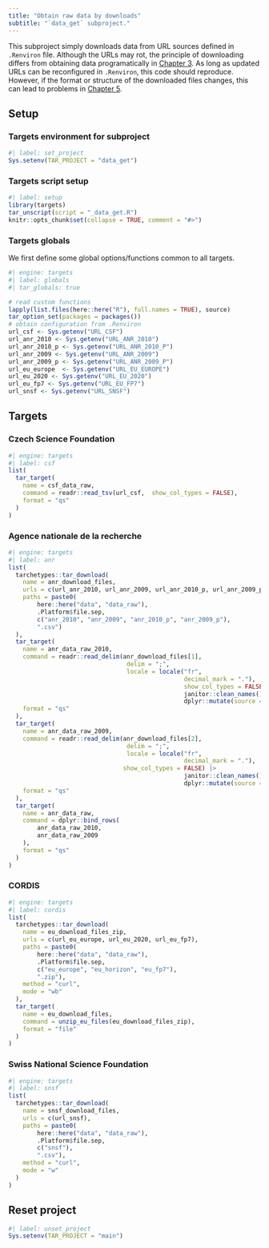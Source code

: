 ```yaml
---
title: "Obtain raw data by downloads"
subtitle: "`data_get` subproject."
---
```


This subproject simply downloads data from URL sources defined in `.Renviron` file. Although the URLs may rot, the principle of downloading differs from obtaining data programatically in [Chapter 3](_data_api.qmd). As long as updated URLs can be reconfigured in `.Renviron`, this code should reproduce. However, if the format or structure of the downloaded files changes, this can lead to problems in [Chapter 5](_data_process.qmd).


## Setup

### Targets environment for subproject

```r
#| label: set_project
Sys.setenv(TAR_PROJECT = "data_get")
```

### Targets script setup

```r
#| label: setup
library(targets)
tar_unscript(script = "_data_get.R")
knitr::opts_chunk$set(collapse = TRUE, comment = "#>")
```


### Targets globals

We first define some global options/functions common to all targets.

```r
#| engine: targets
#| label: globals
#| tar_globals: true

# read custom functions
lapply(list.files(here::here("R"), full.names = TRUE), source)
tar_option_set(packages = packages())
# obtain configuration from .Renviron
url_csf <- Sys.getenv("URL_CSF")
url_anr_2010 <- Sys.getenv("URL_ANR_2010")
url_anr_2010_p <- Sys.getenv("URL_ANR_2010_P")
url_anr_2009 <- Sys.getenv("URL_ANR_2009")
url_anr_2009_p <- Sys.getenv("URL_ANR_2009_P")
url_eu_europe  <- Sys.getenv("URL_EU_EUROPE")
url_eu_2020 <- Sys.getenv("URL_EU_2020")
url_eu_fp7 <- Sys.getenv("URL_EU_FP7")
url_snsf <- Sys.getenv("URL_SNSF")
```

## Targets

### Czech Science Foundation

```r
#| engine: targets
#| label: csf
list(
  tar_target(
    name = csf_data_raw,
    command = readr::read_tsv(url_csf,  show_col_types = FALSE),
    format = "qs"
  )
)
```

### Agence nationale de la recherche

```r
#| engine: targets
#| label: anr
list(
  tarchetypes::tar_download(
    name = anr_download_files,
    urls = c(url_anr_2010, url_anr_2009, url_anr_2010_p, url_anr_2009_p),
    paths = paste0(
        here::here("data", "data_raw"), 
        .Platform$file.sep,  
        c("anr_2010", "anr_2009", "anr_2010_p", "anr_2009_p"), 
        ".csv")
  ),
  tar_target(
    name = anr_data_raw_2010,
    command = readr::read_delim(anr_download_files[1],
                                 delim = ";",
                                 locale = locale("fr",
                                                 decimal_mark = "."),
                                                 show_col_types = FALSE) |> 
                                                 janitor::clean_names()|> 
                                                 dplyr::mutate(source = "since2010"),
    format = "qs"
  ),
  tar_target(
    name = anr_data_raw_2009,
    command = readr::read_delim(anr_download_files[2],
                                 delim = ";",
                                 locale = locale("fr",
                                                 decimal_mark = "."),
                                show_col_types = FALSE) |> 
                                                 janitor::clean_names() |> 
                                                 dplyr::mutate(source = "before2009"),
    format = "qs"
  ),
  tar_target(
    name = anr_data_raw,
    command = dplyr::bind_rows(
        anr_data_raw_2010,
        anr_data_raw_2009
    ),
    format = "qs"
  )
)
```

### CORDIS

```r
#| engine: targets
#| label: cordis
list(
  tarchetypes::tar_download(
    name = eu_download_files_zip,
    urls = c(url_eu_europe, url_eu_2020, url_eu_fp7),
    paths = paste0(
        here::here("data", "data_raw"), 
        .Platform$file.sep,  
        c("eu_europe", "eu_horizon", "eu_fp7"), 
        ".zip"),
    method = "curl",
    mode = "wb"
  ),
  tar_target(
    name = eu_download_files,
    command = unzip_eu_files(eu_download_files_zip),
    format = "file" 
  )
)
```

### Swiss National Science Foundation

```r
#| engine: targets
#| label: snsf
list(
  tarchetypes::tar_download(
    name = snsf_download_files,
    urls = c(url_snsf),
    paths = paste0(
        here::here("data", "data_raw"), 
        .Platform$file.sep,  
        c("snsf"), 
        ".csv"),
    method = "curl",
    mode = "w"
  )
)
```

## Reset project
```r
#| label: unset_project
Sys.setenv(TAR_PROJECT = "main")
```